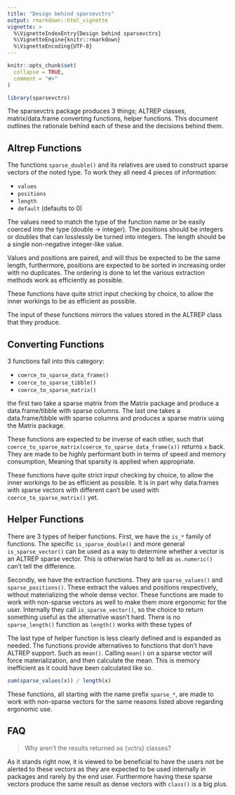 ```yaml
---
title: "Design behind sparsevctrs"
output: rmarkdown::html_vignette
vignette: >
  %\VignetteIndexEntry{Design behind sparsevctrs}
  %\VignetteEngine{knitr::rmarkdown}
  %\VignetteEncoding{UTF-8}
---
```


```r
knitr::opts_chunk$set(
  collapse = TRUE,
  comment = "#>"
)
```

```r
library(sparsevctrs)
```

The sparsevctrs package produces 3 things; ALTREP classes, matrix/data.frame converting functions, helper functions. This document outlines the rationale behind each of these and the decisions behind them.

## Altrep Functions

The functions `sparse_double()` and its relatives are used to construct sparse vectors of the noted type. To work they all need 4 pieces of information:

- `values`
- `positions`
- `length`
- `default` (defaults to 0)

The values need to match the type of the function name or be easily coerced into the type (double -> integer). The positions should be integers or doubles that can losslessly be turned into integers. The length should be a single non-negative integer-like value.

Values and positions are paired, and will thus be expected to be the same length, furthermore, positions are expected to be sorted in increasing order with no duplicates. The ordering is done to let the various extraction methods work as efficiently as possible.

These functions have quite strict input checking by choice, to allow the inner workings to be as efficient as possible.

The input of these functions mirrors the values stored in the ALTREP class that they produce.

## Converting Functions

3 functions fall into this category:

- `coerce_to_sparse_data_frame()`
- `coerce_to_sparse_tibble()`
- `coerce_to_sparse_matrix()`

the first two take a sparse matrix from the Matrix package and produce a data.frame/tibble with sparse columns. The last one takes a data.frame/tibble with sparse columns and produces a sparse matrix using the Matrix package.

These functions are expected to be inverse of each other, such that `coerce_to_sparse_matrix(coerce_to_sparse_data_frame(x))` returns `x` back. They are made to be highly performant both in terms of speed and memory consumption, Meaning that sparsity is applied when appropriate.

These functions have quite strict input checking by choice, to allow the inner workings to be as efficient as possible. It is in part why data.frames with sparse vectors with different can't be used with `coerce_to_sparse_matrix()` yet.

## Helper Functions

There are 3 types of helper functions. First, we have the `is_*` family of functions. The specific `is_sparse_double()` and more general `is_sparse_vector()` can be used as a way to determine whether a vector is an ALTREP sparse vector. This is otherwise hard to tell as `as.numeric()` can't tell the difference.

Secondly, we have the extraction functions. They are `sparse_values()` and `sparse_positions()`. These extract the values and positions respectively, without materializing the whole dense vector. These functions are made to work with non-sparse vectors as well to make them more ergonomic for the user. Internally they call `is_sparse_vector()`, so the choice to return something useful as the alternative wasn't hard. There is no `sparse_length()` function as `length()` works with these types of 

The last type of helper function is less clearly defined and is expanded as needed. The functions provide alternatives to functions that don't have ALTREP support. Such as `mean()`. Calling `mean()` on a sparse vector will force materialization, and then calculate the mean. This is memory inefficient as it could have been calculated like so.

```r
sum(sparse_values(x)) / length(x)
```

These functions, all starting with the name prefix `sparse_*`, are made to work with non-sparse vectors for the same reasons listed above regarding ergonomic use.

## FAQ

> Why aren't the results returned as {vctrs} classes?

As it stands right now, it is viewed to be beneficial to have the users not be alerted to these vectors as they are expected to be used internally in packages and rarely by the end user. Furthermore having these sparse vectors produce the same result as dense vectors with `class()` is a big plus.